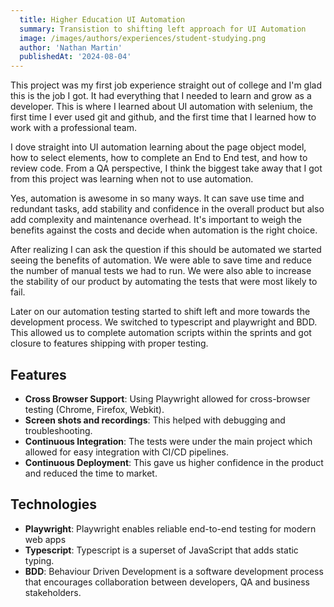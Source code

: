 ```yaml
---
  title: Higher Education UI Automation
  summary: Transistion to shifting left approach for UI Automation
  image: /images/authors/experiences/student-studying.png
  author: 'Nathan Martin'
  publishedAt: '2024-08-04'
---
```


This project was my first job experience straight out of college and I'm glad
this is the job I got. It had everything that I needed to learn and grow as a
developer. This is where I learned about UI automation with selenium, the first
time I ever used git and github, and the first time that I learned how to work
with a professional team.

I dove straight into UI automation learning about the page object model, how to
select elements, how to complete an End to End test, and how to review code.
From a QA perspective, I think the biggest take away that I got from this
project was learning when not to use automation.

Yes, automation is awesome in so many ways. It can save use time and redundant tasks,
add stability and confidence in the overall product but also add complexity and
maintenance overhead. It's important to weigh the benefits against the costs and
decide when automation is the right choice.

After realizing I can ask the question if this should be automated we started seeing
the benefits of automation. We were able to save time and reduce the number of
manual tests we had to run. We were also able to increase the stability of our
product by automating the tests that were most likely to fail.

Later on our automation testing started to shift left and more towards the
development process. We switched to typescript and playwright and BDD. This
allowed us to complete automation scripts within the sprints and got closure
to features shipping with proper testing.

## Features

- **Cross Browser Support**: Using Playwright allowed for cross-browser testing
(Chrome, Firefox, Webkit).
- **Screen shots and recordings**: This helped with debugging and troubleshooting.
- **Continuous Integration**: The tests were under the main project which
allowed for easy integration with CI/CD pipelines.
- **Continuous Deployment**: This gave us higher confidence in the product and
reduced the time to market.

## Technologies

- **Playwright**: Playwright enables reliable end-to-end testing for modern web apps
- **Typescript**: Typescript is a superset of JavaScript that adds static typing.
- **BDD**: Behaviour Driven Development is a software development process that
encourages collaboration between developers, QA and business stakeholders.
